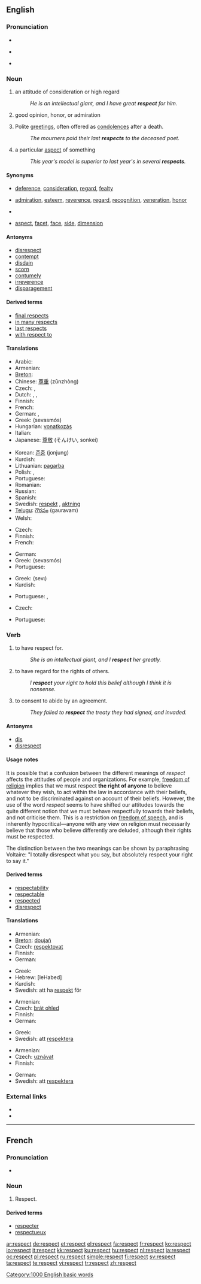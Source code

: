 {{wikipedia|Respect (disambiguation)}}
==English==

{{rank|greatest|property|started|742|respect|that's|Christian|food}}

===Pronunciation===
* {{IPA|/ɹɪˈspɛkt/}}
* {{audio|en-us-respects.ogg|Audio (US)}}
*: {{rhymes|ɛkt}}
* {{hyphenation|re|spect}}

===Noun===
{{en-noun|s|-}}

# {{uncountable}} an attitude of consideration or high regard
#: ''He is an intellectual giant, and I have great '''respect''' for him.''
# {{uncountable}} good opinion, honor, or admiration
# {{uncountable|always plural}} Polite [[greetings]], often offered as [[condolences]] after a death.
#: ''The mourners paid their last '''respects''' to the deceased poet.''
# {{countable}} a particular [[aspect]] of something
#: ''This year's model is superior to last year's in several '''respects'''.''

====Synonyms====
* {{sense|attitude of consideration}} [[deference]], [[consideration]], [[regard]], [[fealty]]
* {{sense|good opinion}} [[admiration]], [[esteem]], [[reverence]], [[regard]], [[recognition]], [[veneration]], [[honor]]
* {{sense|polite greetings, condolences}}
* {{sense|aspect}} [[aspect]], [[facet]], [[face]], [[side]], [[dimension]]

====Antonyms====
* [[disrespect]]
* [[contempt]]
* [[disdain]]
* [[scorn]]
* [[contumely]]
* [[irreverence]]
* [[disparagement]]

====Derived terms====
* [[final respects]]
* [[in many respects]]
* [[last respects]]
* [[with respect to]]

====Translations====
{{trans-top|admiration for a person or entity because of perceived merit}}
* Arabic: {{Arab|[[احترم]]}} {{IPAchar|(eħtirám)}}
* Armenian: {{t|hy|հարգանք|sc=Armn|tr=hargank'}}
* [[Breton]]: {{t-|br|doujañs|f|xs=Breton}}
* Chinese: [[尊重]] (zūnzhòng)
* Czech: {{t-|cs|respekt|m}}, {{t-|cs|úcta|f}}
* Dutch: {{t+|nl|respect|m}}, {{t+|nl|achting|f}}, {{t+|nl|eerbied|f}}
* Finnish: {{t-|fi|kunnioitus}}
* French: {{t+|fr|respect|m}}
* German: {{t+|de|Achtung|f}}, {{t+|de|Respekt|m}}
* Greek: {{t+|el|σεβασμός|m|sc=Grek}} (sevasmós)
* Hungarian: [[vonatkozás]]
* Italian: {{t+|it|rispetto|m}}
* Japanese: [[尊敬]] (そんけい, sonkei)
{{trans-mid}}
* Korean: [[존중]] (jonjung)
* Kurdish: {{KUchar|[[ڕێز]]}}
* Lithuanian: [[pagarba]] {{f}}
* Polish: {{t+|pl|respekt|m}}, {{t+|pl|szacunek|m}}
* Portuguese: {{t+|pt|respeito|m}}
* Romanian: {{t-|ro|respect}}
* Russian: {{t+|ru|уважение|n|tr=uvažénije|sc=Cyrl}}
* Spanish: {{t-|es|respecto|m}}
* Swedish: [[respekt]] {{c}}, [[aktning]] {{c}}
* [[Telugu]]: [[గౌరవం]] (gauravam)
* Welsh: {{t-|cy|parch|m|xs=Welsh}}
{{trans-bottom}}

{{trans-top|tolerance}}
* Czech: {{t-|cs|ohled|m}}
* Finnish: {{t-|fi|kunnioitus}}
* French: {{t+|fr|tolérance|f}}
{{trans-mid}}
* German: {{t+|de|Respekt|m}}
* Greek: {{t+|el|σεβασμός|m|sc=Grek}} (sevasmós)
* Portuguese: {{t+|pt|tolerância|f}}
{{trans-bottom}}

{{trans-top|polite greetings}}
* Greek: {{t-|el|σέβη|m|sc=Grek}} (sevι)
* Kurdish: {{KUchar|[[ڕێزوسڵاو]]}}
{{trans-mid}}
* Portuguese: {{t+|pt|respeito|m}}, {{t+|pt|reverência|f}}
{{trans-bottom}}

{{trans-top|particular aspect of something}}
* Czech: {{t-|cs|ohled|m}}
{{trans-mid}}
* Portuguese: {{t+|pt|respeito|m}}
{{trans-bottom}}

===Verb===
{{en-verb}}

# to have respect for.
#: ''She is an intellectual giant, and I '''respect''' her greatly.''
# to have regard for the rights of others.
#: ''I '''respect''' your right to hold this belief although I think it is nonsense.''
# to consent to abide by an agreement.
#: ''They failed to '''respect''' the treaty they had signed, and invaded.''

====Antonyms====
* [[dis]]<!-- or can it also be spelled "diss"? -->
* [[disrespect]]

====Usage notes====
It is possible that a confusion between the different meanings of ''respect'' affects the attitudes of people and organizations. For example, [[freedom of religion]] implies that we must respect '''the right of anyone''' to believe whatever they wish, to act within the law in accordance with their beliefs, and not to be discriminated against on account of their beliefs. However, the use of the word ''respect'' seems to have shifted our attitudes towards the quite different notion that we must behave respectfully towards their beliefs, and not criticise them. This is a restriction on [[freedom of speech]], and is inherently hypocritical&mdash;anyone with any view on religion must necessarily believe that those who believe differently are deluded, although their rights must be respected.

The distinction between the two meanings can be shown by paraphrasing Voltaire: "I totally disrespect what you say, but absolutely respect your right to say it."

====Derived terms====
* [[respectability]]
* [[respectable]]
* [[respected]]
* [[disrespect]]

====Translations====
{{trans-top|to have respect for}}
* Armenian: {{t|hy|հարգել|sc=Armn|tr=hargel}}
* [[Breton]]: [[doujañ]]
* Czech: [[respektovat]]
* Finnish: {{t-|fi|kunnioittaa}}
* German: {{t+|de|respektieren}}
{{trans-mid}}
* Greek: {{t+|el|σέβομαι|sc=Grek}}
* Hebrew: {{t+|he|לכבד|sc=Hebr}} [leHabed]
* Kurdish: {{KUchar|[[ڕێز گرتن]]}}
* Swedish: att ha [[respekt]] för
{{trans-bottom}}

{{trans-top|to have regard for the rights of others}}
* Armenian: {{t|hy|հարգել|sc=Armn|tr=hargel}}
* Czech: [[brát ohled]]
* Finnish: {{t-|fi|kunnioittaa}}
* German: {{t+|de|respektieren}}
{{trans-mid}}
* Greek: {{t+|el|σέβομαι|sc=Grek}}
* Swedish: att [[respektera]]
{{trans-bottom}}

{{trans-top|to consent to abide by an agreement}}
* Armenian: {{t|hy|հարգել|sc=Armn|tr=hargel}}
* Czech: [[uznávat]]
* Finnish: {{t-|fi|kunnioittaa}}
{{trans-mid}}
* German: {{t+|de|respektieren}}
* Swedish: att [[respektera]]
{{trans-bottom}}

===External links===
* {{R:Webster 1913}}
* {{R:Century 1911}}

[[Category:1000 English basic words]]

----

==French==

===Pronunciation===
* {{audio|Fr-Respect-fr-Paris.ogg|Audio (FR)}}

===Noun===
{{fr-noun|m}}

# Respect.

====Derived terms====
* [[respecter]]
* [[respectueux]]

[[ar:respect]]
[[de:respect]]
[[et:respect]]
[[el:respect]]
[[fa:respect]]
[[fr:respect]]
[[ko:respect]]
[[io:respect]]
[[it:respect]]
[[kk:respect]]
[[ku:respect]]
[[hu:respect]]
[[nl:respect]]
[[ja:respect]]
[[oc:respect]]
[[pl:respect]]
[[ru:respect]]
[[simple:respect]]
[[fi:respect]]
[[sv:respect]]
[[ta:respect]]
[[te:respect]]
[[vi:respect]]
[[tr:respect]]
[[zh:respect]]